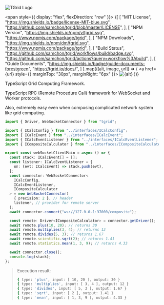 ![TGrid Logo](/logo.png)

<span style={{ display: "flex", flexDirection: "row" }}>
{[
  [
    "MIT License",
    "https://img.shields.io/badge/license-MIT-blue.svg",
    "https://github.com/samchon/tgrid/blob/master/LICENSE",
  ],
  [
    "NPM Version",
    "https://img.shields.io/npm/v/tgrid.svg",
    "https://www.npmjs.com/package/tgrid",
  ],
  [
    "NPM Downloads",
    "https://img.shields.io/npm/dm/tgrid.svg",
    "https://www.npmjs.com/package/tgrid",
  ],
  [
    "Build Status",
    "https://github.com/samchon/tgrid/workflows/build/badge.svg",
    "https://github.com/samchon/tgrid/actions?query=workflow%3Abuild",
  ],
  [
    "Guide Documents",
    "https://img.shields.io/badge/guide-documents-forestgreen",
    "https://tgrid.io/docs/",
  ]
].map(([alt, image, url]) => (
  <a href={url} style={{ marginTop: "30px", marginRight: "6px" }}>
    <img src={image} alt={alt} />
  </a>
))}
</span>

TypeScript Grid Computing Framework.

TypeScript RPC (Remote Procedure Call) framework for WebSocket and Worker protocols. 

Also, extremely easy even when composing complicated network system like grid computing.

```typescript filename="examples/websocket/client.ts" showLineNumbers
import { Driver, WebSocketConnector } from "tgrid";

import { ICalcConfig } from "../interfaces/ICalcConfig";
import { ICalcEvent } from "../interfaces/ICalcEvent";
import { ICalcEventListener } from "../interfaces/ICalcEventListener";
import { ICompositeCalculator } from "../interfaces/ICompositeCalculator";

export const webSocketClientMain = async () => {
  const stack: ICalcEvent[] = [];
  const listener: ICalcEventListener = {
    on: (evt: ICalcEvent) => stack.push(evt),
  };
  const connector: WebSocketConnector<
    ICalcConfig,
    ICalcEventListener,
    ICompositeCalculator
  > = new WebSocketConnector(
    { precision: 2 }, // header
    listener, // provider for remote server
  );
  await connector.connect("ws://127.0.0.1:37000/composite");

  const remote: Driver<ICompositeCalculator> = connector.getDriver();
  await remote.plus(10, 20); // returns 30
  await remote.multiplies(3, 4); // returns 12
  await remote.divides(5, 3); // returns 1.67
  await remote.scientific.sqrt(2); // returns 1.41
  await remote.statistics.mean(1, 3, 9); // returns 4.33

  await connector.close();
  console.log(stack);
};
```

> Execution result:
>
> ```bash
> { type: 'plus', input: [ 10, 20 ], output: 30 }
> { type: 'multiplies', input: [ 3, 4 ], output: 12 }
> { type: 'divides', input: [ 5, 3 ], output: 1.67 }
> { type: 'sqrt', input: [ 2 ], output: 1.41 }
> { type: 'mean', input: [ 1, 3, 9 ], output: 4.33 }
> ```
